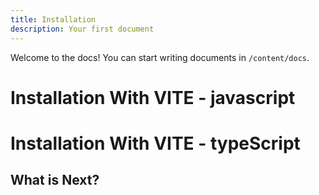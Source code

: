 ```yaml
---
title: Installation
description: Your first document
---
```


Welcome to the docs! You can start writing documents in `/content/docs`.

# Installation With VITE - javascript



# Installation With VITE - typeScript

## What is Next?

<Cards>
  <Card title="Learn more about Next.js" href="https://nextjs.org/docs" />
  <Card title="Learn more about Fumadocs" href="https://fumadocs.vercel.app" />
</Cards>
